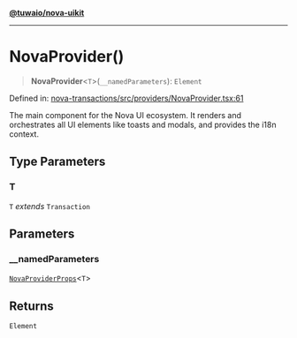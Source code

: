 [**@tuwaio/nova-uikit**](../../../../README.md)

***

# NovaProvider()

> **NovaProvider**\<`T`\>(`__namedParameters`): `Element`

Defined in: [nova-transactions/src/providers/NovaProvider.tsx:61](https://github.com/TuwaIO/nova-uikit/blob/521f7fb9e706763c4e7c971132121a690c16fc53/packages/nova-transactions/src/providers/NovaProvider.tsx#L61)

The main component for the Nova UI ecosystem. It renders and orchestrates all
UI elements like toasts and modals, and provides the i18n context.

## Type Parameters

### T

`T` *extends* `Transaction`

## Parameters

### \_\_namedParameters

[`NovaProviderProps`](../type-aliases/NovaProviderProps.md)\<`T`\>

## Returns

`Element`
